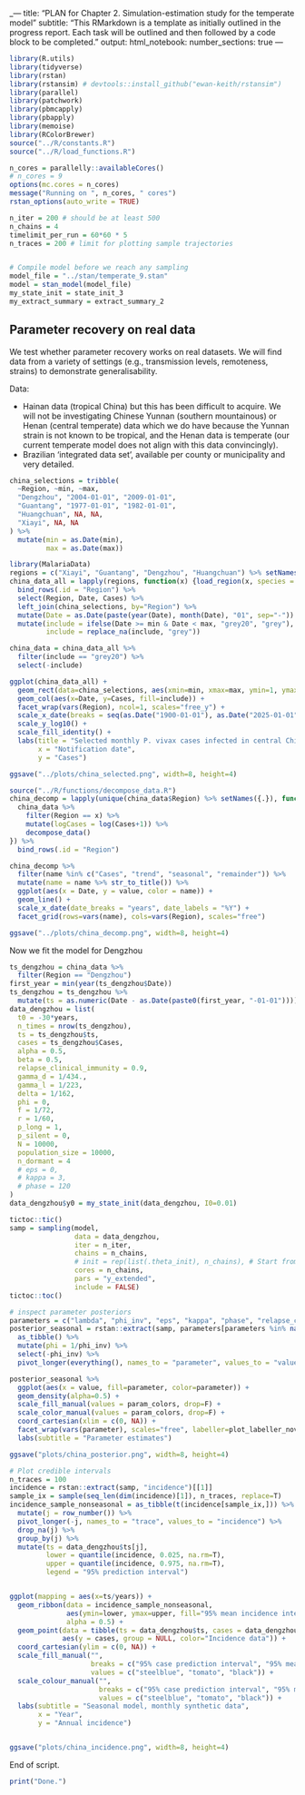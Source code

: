 _---
title: "PLAN for Chapter 2. Simulation-estimation study for the temperate model"
subtitle: "This RMarkdown is a template as initially outlined in the progress report. Each task will be outlined and then followed by a code block to be completed."
output:
html_notebook:
number_sections: true
---



```r
library(R.utils)
library(tidyverse)
library(rstan)
library(rstansim) # devtools::install_github("ewan-keith/rstansim")
library(parallel)
library(patchwork)
library(pbmcapply)
library(pbapply)
library(memoise)
library(RColorBrewer)
source("../R/constants.R")
source("../R/load_functions.R")

n_cores = parallelly::availableCores()
# n_cores = 9
options(mc.cores = n_cores)
message("Running on ", n_cores, " cores")
rstan_options(auto_write = TRUE)

n_iter = 200 # should be at least 500
n_chains = 4
timelimit_per_run = 60*60 * 5
n_traces = 200 # limit for plotting sample trajectories


# Compile model before we reach any sampling
model_file = "../stan/temperate_9.stan"
model = stan_model(model_file)
my_state_init = state_init_3
my_extract_summary = extract_summary_2
```
## Parameter recovery on real data

We test whether parameter recovery works on real datasets. We will find data from a variety of settings (e.g., transmission levels, remoteness, strains) to demonstrate generalisability.

Data:

- Hainan data (tropical China) but this has been difficult to acquire.
We will not be investigating Chinese Yunnan (southern mountainous) or Henan (central temperate) data which we do have because the Yunnan strain is not known to be tropical, and the Henan data is temperate (our current temperate model does not align with this data convincingly).
- Brazilian 'integrated data set', available per county or municipality and very detailed.

```r
china_selections = tribble(
  ~Region, ~min, ~max,
  "Dengzhou", "2004-01-01", "2009-01-01",
  "Guantang", "1977-01-01", "1982-01-01",
  "Huangchuan", NA, NA,
  "Xiayi", NA, NA
) %>%
  mutate(min = as.Date(min),
         max = as.Date(max))

library(MalariaData)
regions = c("Xiayi", "Guantang", "Dengzhou", "Huangchuan") %>% setNames({.})
china_data_all = lapply(regions, function(x) {load_region(x, species = "Vivax", source="Local")}) %>%
  bind_rows(.id = "Region") %>%
  select(Region, Date, Cases) %>%
  left_join(china_selections, by="Region") %>%
  mutate(Date = as.Date(paste(year(Date), month(Date), "01", sep="-")) + months(1) - days(1)) %>% # Align to last day of the month
  mutate(include = ifelse(Date >= min & Date < max, "grey20", "grey"),
         include = replace_na(include, "grey"))

china_data = china_data_all %>%
  filter(include == "grey20") %>%
  select(-include)

ggplot(china_data_all) +
  geom_rect(data=china_selections, aes(xmin=min, xmax=max, ymin=1, ymax=Inf, x=NULL, y=NULL), alpha=0.4, fill="tomato") +
  geom_col(aes(x=Date, y=Cases, fill=include)) +
  facet_wrap(vars(Region), ncol=1, scales="free_y") +
  scale_x_date(breaks = seq(as.Date("1900-01-01"), as.Date("2025-01-01"), by="2 years"), date_labels = "%Y", limits=c(NA_Date_, as.Date("2009-12-31"))) +
  scale_y_log10() +
  scale_fill_identity() +
  labs(title = "Selected monthly P. vivax cases infected in central China",
       x = "Notification date",
       y = "Cases")

ggsave("../plots/china_selected.png", width=8, height=4)
```

```r
source("../R/functions/decompose_data.R")
china_decomp = lapply(unique(china_data$Region) %>% setNames({.}), function(x) {
  china_data %>%
    filter(Region == x) %>%
    mutate(logCases = log(Cases+1)) %>%
    decompose_data()
}) %>%
  bind_rows(.id = "Region")

china_decomp %>%
  filter(name %in% c("Cases", "trend", "seasonal", "remainder")) %>%
  mutate(name = name %>% str_to_title()) %>%
  ggplot(aes(x = Date, y = value, color = name)) +
  geom_line() +
  scale_x_date(date_breaks = "years", date_labels = "%Y") +
  facet_grid(rows=vars(name), cols=vars(Region), scales="free")

ggsave("../plots/china_decomp.png", width=8, height=4)
```

Now we fit the model for Dengzhou

```r
ts_dengzhou = china_data %>%
  filter(Region == "Dengzhou")
first_year = min(year(ts_dengzhou$Date))
ts_dengzhou = ts_dengzhou %>%
  mutate(ts = as.numeric(Date - as.Date(paste0(first_year, "-01-01"))))
data_dengzhou = list(
  t0 = -30*years,
  n_times = nrow(ts_dengzhou),
  ts = ts_dengzhou$ts,
  cases = ts_dengzhou$Cases,
  alpha = 0.5,
  beta = 0.5,
  relapse_clinical_immunity = 0.9,
  gamma_d = 1/434.,
  gamma_l = 1/223,
  delta = 1/162,
  phi = 0,
  f = 1/72,
  r = 1/60,
  p_long = 1,
  p_silent = 0,
  N = 10000,
  population_size = 10000,
  n_dormant = 4
  # eps = 0,
  # kappa = 3,
  # phase = 120
)
data_dengzhou$y0 = my_state_init(data_dengzhou, I0=0.01)

tictoc::tic()
samp = sampling(model,
                data = data_dengzhou,
                iter = n_iter,
                chains = n_chains,
                # init = rep(list(.theta_init), n_chains), # Start from MLE solution
                cores = n_chains,
                pars = "y_extended",
                include = FALSE)
tictoc::toc()
```

```r
# inspect parameter posteriors
parameters = c("lambda", "phi_inv", "eps", "kappa", "phase", "relapse_clinical_immunity")
posterior_seasonal = rstan::extract(samp, parameters[parameters %in% names(samp)]) %>%
  as_tibble() %>%
  mutate(phi = 1/phi_inv) %>%
  select(-phi_inv) %>%
  pivot_longer(everything(), names_to = "parameter", values_to = "value")

posterior_seasonal %>%
  ggplot(aes(x = value, fill=parameter, color=parameter)) +
  geom_density(alpha=0.5) +
  scale_fill_manual(values = param_colors, drop=F) +
  scale_color_manual(values = param_colors, drop=F) +
  coord_cartesian(xlim = c(0, NA)) +
  facet_wrap(vars(parameter), scales="free", labeller=plot_labeller_novar) +
  labs(subtitle = "Parameter estimates")

ggsave("plots/china_posterior.png", width=8, height=4)

# Plot credible intervals
n_traces = 100
incidence = rstan::extract(samp, "incidence")[[1]]
sample_ix = sample(seq_len(dim(incidence)[1]), n_traces, replace=T)
incidence_sample_nonseasonal = as_tibble(t(incidence[sample_ix,])) %>%
  mutate(j = row_number()) %>%
  pivot_longer(-j, names_to = "trace", values_to = "incidence") %>%
  drop_na(j) %>%
  group_by(j) %>%
  mutate(ts = data_dengzhou$ts[j],
         lower = quantile(incidence, 0.025, na.rm=T),
         upper = quantile(incidence, 0.975, na.rm=T),
         legend = "95% prediction interval")


ggplot(mapping = aes(x=ts/years)) +
  geom_ribbon(data = incidence_sample_nonseasonal,
              aes(ymin=lower, ymax=upper, fill="95% mean incidence interval"),
              alpha = 0.5) +
  geom_point(data = tibble(ts = data_dengzhou$ts, cases = data_dengzhou$cases),
             aes(y = cases, group = NULL, color="Incidence data")) +
  coord_cartesian(ylim = c(0, NA)) +
  scale_fill_manual("", 
                    breaks = c("95% case prediction interval", "95% mean incidence interval", "Incidence data"),
                    values = c("steelblue", "tomato", "black")) +
  scale_colour_manual("", 
                      breaks = c("95% case prediction interval", "95% mean incidence interval", "Incidence data"),
                      values = c("steelblue", "tomato", "black")) +
  labs(subtitle = "Seasonal model, monthly synthetic data",
       x = "Year",
       y = "Annual incidence")


ggsave("plots/china_incidence.png", width=8, height=4)
```

End of script.

```r
print("Done.")
```


